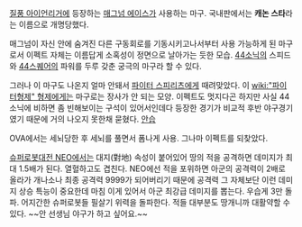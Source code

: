 [[질풍 아이언리거]]에 등장하는 [[매그넘 에이스]]가 사용하는 마구.
국내판에서는 '''캐논 스타'''라는 이름으로 개명당했다. 

매그넘이 자신 안에 숨겨진 다른 구동회로를 기동시키고나서부터 사용 가능하게 된 마구로서 이펙트 자체는 이름답게 소혹성이 정면으로 날아가는 듯한 모습. [[44소닉]]의 스피드와 [[44스퀘어]]의 파워를 두루 갖춘 궁극의 마구라 할 수 있다. 

그러나 이 마구도 나온지 얼마 안돼서 [[파이터 스피리츠]]에게 때려맞았다. 이 [[wiki:"파이터형제" 형제]]에게는 마구로는 장사가 안 되는 모양. 이펙트도 멋지다곤 하지만 사실 44소닉에 비하면 좀 빈해보이는 구석이 있어서인데다 등장한 경기가 비교적 후반 야구경기였기 때문에 거의 나오지 못한채 묻혔다. [[안습]]

OVA에서는 세뇌당한 후 세뇌를 풀면서 폼나게 사용. 그나마 이펙트를 되찾았다. 

[[슈퍼로봇대전 NEO]]에서는 대지(對地) 속성이 붙어있어 땅의 적을 공격하면 데미지가 최대 1.5배가 된다. 열혈하고도 겹친다. NEO에선 적을 포위하면 아군의 공격력이 2배로 올라가 개나소나 최종 공격력 9999가 되어버리기 때문에 공격력 그 자체보단 이런 데미지 상승 특능이 중요한데 마침 이게 있어서 아군 최강급 데미지를 뽑는다. 우습게 3만 돌파. 어지간한 슈퍼로봇들 필살기 위력을 돌파한다. 적들 대부분도 땅개니까 대활약할 수 있다.  ~~안 선생님 야구가 하고 싶어요.~~ 
